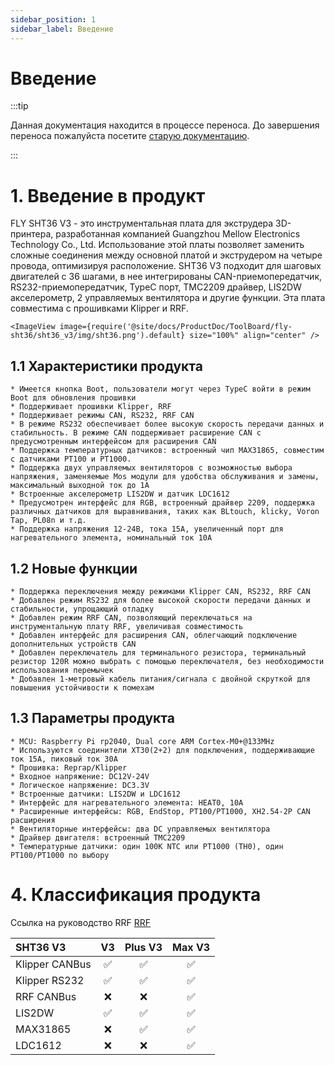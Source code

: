 ```yaml
---
sidebar_position: 1
sidebar_label: Введение
---
```




# Введение

:::tip

Данная документация находится в процессе переноса. До завершения переноса пожалуйста посетите [старую документацию](https://mellow.klipper.cn/#/).

:::
# 1. Введение в продукт

FLY SHT36 V3 - это инструментальная плата для экструдера 3D-принтера, разработанная компанией Guangzhou Mellow Electronics Technology Co., Ltd. Использование этой платы позволяет заменить сложные соединения между основной платой и экструдером на четыре провода, оптимизируя расположение. SHT36 V3 подходит для шаговых двигателей с 36 шагами, в нее интегрированы CAN-приемопередатчик, RS232-приемопередатчик, TypeC порт, TMC2209 драйвер, LIS2DW акселерометр, 2 управляемых вентилятора и другие функции. Эта плата совместима с прошивками Klipper и RRF.

    <ImageView image={require('@site/docs/ProductDoc/ToolBoard/fly-sht36/sht36_v3/img/sht36.png').default} size="100%" align="center" />


## 1.1 Характеристики продукта

    * Имеется кнопка Boot, пользователи могут через TypeC войти в режим Boot для обновления прошивки
    * Поддерживает прошивки Klipper, RRF
    * Поддерживает режимы CAN, RS232, RRF CAN
    * В режиме RS232 обеспечивает более высокую скорость передачи данных и стабильность. В режиме CAN поддерживает расширение CAN с предусмотренным интерфейсом для расширения CAN
    * Поддержка температурных датчиков: встроенный чип MAX31865, совместим с датчиками PT100 и PT1000.
    * Поддержка двух управляемых вентиляторов с возможностью выбора напряжения, заменяемые Mos модули для удобства обслуживания и замены, максимальный выходной ток до 1A
    * Встроенные акселерометр LIS2DW и датчик LDC1612
    * Предусмотрен интерфейс для RGB, встроенный драйвер 2209, поддержка различных датчиков для выравнивания, таких как BLtouch, klicky, Voron Tap, PL08n и т.д.
    * Поддержка напряжения 12-24В, тока 15А, увеличенный порт для нагревательного элемента, номинальный ток 10А

## 1.2 Новые функции

    * Поддержка переключения между режимами Klipper CAN, RS232, RRF CAN
    * Добавлен режим RS232 для более высокой скорости передачи данных и стабильности, упрощающий отладку
    * Добавлен режим RRF CAN, позволяющий переключаться на инструментальную плату RRF, увеличивая совместимость
    * Добавлен интерфейс для расширения CAN, облегчающий подключение дополнительных устройств CAN
    * Добавлен переключатель для терминального резистора, терминальный резистор 120R можно выбрать с помощью переключателя, без необходимости использования перемычек
    * Добавлен 1-метровый кабель питания/сигнала с двойной скруткой для повышения устойчивости к помехам

## 1.3 Параметры продукта

    * MCU: Raspberry Pi rp2040, Dual core ARM Cortex-M0+@133MHz
    * Используются соединители XT30(2+2) для подключения, поддерживающие ток 15A, пиковый ток 30A
    * Прошивка: Reprap/Klipper
    * Входное напряжение: DC12V-24V
    * Логическое напряжение: DC3.3V
    * Встроенные датчики: LIS2DW и LDC1612
    * Интерфейс для нагревательного элемента: HEAT0, 10A
    * Расширенные интерфейсы: RGB, EndStop, PT100/PT1000, XH2.54-2P CAN расширения
    * Вентиляторные интерфейсы: два DC управляемых вентилятора
    * Драйвер двигателя: встроенный TMC2209
    * Температурные датчики: один 100K NTC или PT1000 (TH0), один PT100/PT1000 по выбору

# 4. Классификация продукта

Ссылка на руководство RRF [RRF](https://teamgloomy.github.io/fly_rrf_36_general.html)

| SHT36 V3       |          V3          |       Plus V3        |        Max V3        |
| :------------- | :------------------: | :------------------: | :------------------: |
| Klipper CANBus |  :white_check_mark:  |  :white_check_mark:  |  :white_check_mark:  |
| Klipper RS232  |  :white_check_mark:  |  :white_check_mark:  |  :white_check_mark:  |
| RRF CANBus     |         :x:          |         :x:          |  :white_check_mark:  |
| LIS2DW         |  :white_check_mark:  |  :white_check_mark:  |  :white_check_mark:  |
| MAX31865       |         :x:          |  :white_check_mark:  |  :white_check_mark:  |
| LDC1612        |         :x:          |         :x:          |  :white_check_mark:  |